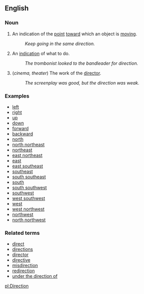 == English ==

=== Noun ===

# An indication of the [[point]] [[toward]] which an object is [[moving]].
#: ''Keep going in the same direction.''
# An [[indication]] of what to do.
#: ''The trombonist looked to the bandleader for direction.''
# (''cinema, theater'') The work of the [[director]].
#: ''The screenplay was good, but the direction was weak.''

=== Examples ===

*[[left]]
*[[right]]
*[[up]]
*[[down]]
*[[forward]]
*[[backward]]
*[[north]]
*[[north northeast]]
*[[northeast]]
*[[east northeast]]
*[[east]]
*[[east southeast]]
*[[southeast]]
*[[south southeast]]
*[[south]]
*[[south southwest]]
*[[southwest]]
*[[west southwest]]
*[[west]]
*[[west northwest]]
*[[northwest]]
*[[north northwest]]

=== Related terms===

*[[direct]]
*[[directions]]
*[[director]]
*[[directive]]
*[[misdirection]]
*[[redirection]]
*[[under the direction of]]

[[pl:Direction]]